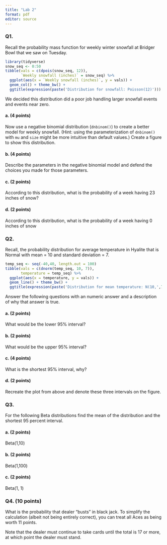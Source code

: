 ```yaml
---
title: "Lab 2"
format: pdf
editor: source
---
```


### Q1. 
Recall the probability mass function for weekly winter snowfall at Bridger Bowl that we saw on Tuesday.

```r
library(tidyverse)
snow_seq <- 0:50
tibble(vals = c(dpois(snow_seq, 12)),
       `Weekly snowfall (inches)` = snow_seq) %>%
  ggplot(aes(x = `Weekly snowfall (inches)`, y = vals)) +
  geom_col() + theme_bw() +
  ggtitle(expression(paste('Distribution for snowfall: Poisson(12)')))
```

We decided this distribution did a poor job handling larger snowfall events and events near zero.

#### a. (4 points)
Now use a negative binomial distribution (`dnbinom()`) to create a better model for weekly snowfall. (Hint: using the parameterization of `dnbinom()` with `mu` and `size` might be more intuitive than default values.) Create a figure to show this distribution.


#### b. (4 points)

Describe the parameters in the negative binomial model and defend the choices you made for those parameters.



#### c. (2 points)

According to this distribution, what is the probability of a week having 23 inches of snow?


#### d. (2 points)

According to this distribution, what is the probability of a week having 0 inches of snow


### Q2.
Recall, the probability distribution for average temperature in Hyalite that is Normal with mean = 10 and standard deviation = 7.

```r
temp_seq <- seq(-40,40, length.out = 100)
tibble(vals = c(dnorm(temp_seq, 10, 7)),
       temperature = temp_seq) %>%
  ggplot(aes(x = temperature, y = vals)) +
  geom_line() + theme_bw() +
  ggtitle(expression(paste('Distribution for mean temperature: N(10,',7^2,')')))
```

Answer the following questions with an numeric answer and a description of why that answer is true.


#### a. (2 points)

What would be the lower 95% interval?


#### b. (2 points)

What would be the upper 95% interval?


#### c. (4 points)

What is the shortest 95% interval, why?


#### d. (2 points)

Recreate the plot from above and denote these three intervals on the figure.



### Q3.

For the following Beta distributions find the mean of the distribution and the shortest 95 percent interval.


#### a. (2 points)

Beta(1,10)



#### b. (2 points)

Beta(1,100)



#### c. (2 points)

Beta(1, 1)



### Q4. (10 points)

What is the probability that dealer "busts" in black jack. To simplify the calculation (albeit not being entirely correct), you can treat all Aces as being worth 11 points.

Note that the dealer must continue to take cards until the total is 17 or more, at which point the dealer must stand. 


